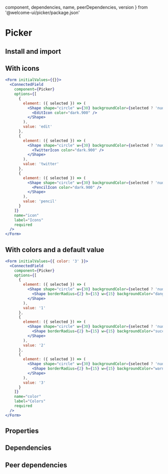 
  component,
  dependencies,
  name,
  peerDependencies,
  version
} from '@welcome-ui/picker/package.json'

# Picker

<tagversion version={version} name={name} component={component} />

## Install and import

<usage component={component} name={name} peerDependencies={peerDependencies} />

## With icons

```jsx
<Form initialValues={{}}>
  <ConnectedField
    component={Picker}
    options={[
      {
        element: ({ selected }) => (
          <Shape shape="circle" w={30} backgroundColor={selected ? 'nude.200' : 'unset'}>
            <EditIcon color="dark.900" />
          </Shape>
        ),
        value: 'edit'
      },
      {
        element: ({ selected }) => (
          <Shape shape="circle" w={30} backgroundColor={selected ? 'nude.200' : 'unset'}>
            <TwitterIcon color="dark.900" />
          </Shape>
        ),
        value: 'twitter'
      },
      {
        element: ({ selected }) => (
          <Shape shape="circle" w={30} backgroundColor={selected ? 'nude.200' : 'unset'}>
            <PencilIcon color="dark.900" />
          </Shape>
        ),
        value: 'pencil'
      }
    ]}
    name="icon"
    label="Icons"
    required
  />
</Form>
```

## With colors and a default value

```jsx
<Form initialValues={{ color: '3' }}>
  <ConnectedField
    component={Picker}
    options={[
      {
        element: ({ selected }) => (
          <Shape shape="circle" w={30} backgroundColor={selected ? 'nude.200' : 'unset'}>
            <Shape borderRadius={2} h={15} w={15} backgroundColor="danger.200" />
          </Shape>
        ),
        value: '1'
      },
      {
        element: ({ selected }) => (
          <Shape shape="circle" w={30} backgroundColor={selected ? 'nude.200' : 'unset'}>
            <Shape borderRadius={2} h={15} w={15} backgroundColor="success.200" />
          </Shape>
        ),
        value: '2'
      },
      {
        element: ({ selected }) => (
          <Shape shape="circle" w={30} backgroundColor={selected ? 'nude.200' : 'unset'}>
            <Shape borderRadius={2} h={15} w={15} backgroundColor="warning.200" />
          </Shape>
        ),
        value: '3'
      }
    ]}
    name="color"
    label="Colors"
    required
  />
</Form>
```

## Properties

<props propTypes={props.propTypes.Picker} />

## Dependencies

<dependencies dependencies={dependencies} />

## Peer dependencies

<dependencies dependencies={peerDependencies} />
